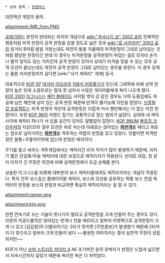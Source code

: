  * 상위 항목 : [[판정박스]]

대전액션 게임의 용어.

attachment:/MR_firen.PNG

[[쿄레기]]와는 완전히 반대되는 위치의 개념으로 [[wiki:"쿠사나기 쿄" 2002 쿄]]의 전체적인 행동처럼 피격 판정이 공격 판정을 감쌀 정도로 넓은 것과 [[wiki:"료 사카자키" 2002 료]]의 원거리 B처럼 발을 거뒀는데도 여전히 발을 지를때의 피격판정이 그대로 남아있는 것처럼 황당한 판정이긴 한데 이 경우는 피격판정을 공격판정이 뒤덮는 걸로 모자라 손이나 발이 닿지도 않는 거리인데 공격 판정이 있어서 상대가 타격을 맞을 수 있는 것과 공격 모션이 끝났는데도 여전히 공격 판정이 그대로 남아있는 경우를 뜻한다. 이 경우 강캐는 물론 지속판정까지 길다면 [wiki:"사기 캐릭터" 개캐] 등극.

대표적으로 [[KOF 97]] [[야가미 이오리]]의 [[108식 어둠쫓기]]가 있는데 그래픽에 비해 상하 판정이 높은 탓에 소점프로는 절대 못 넘어서 수많은 게이머들에게 욕이 나오게 했다. [[KOF 2001]] [[이그니스(KOF)|이그니스]]는 [[체인 블레이드]] 서지탈 엣지 강 같은 경우도 낙하 도중임에도 허공에 남은 체인에 남아 있는 공격 판정 때문에 반격이 불가능해 지탄을 받았다. [[브루탈 갓 프로젝트]]는 피격 판정이 작은데 공격판정은 더럽게 커서 웬만해서는 다 잡는 미친 판정이다. 또한 [[KOF 96]]의 커맨드 잡기는 공통적으로 잡는 범위가 넓었다. 상대와 내 캐릭 사이에 캐릭터 하나가 서 있을 공간이 있어도 얄짤없이 잡힌다. [[KOF 98UM]] [[볼프강 크라우저]]의 지상CD의 경우 모션은 위로 차는데 아래로는 앉아있는 '''[[최번개]]'''를 때리고 위로는 점프로 넘어가려는 '''[[최번개]]'''를 격추하는 마법의 판정을 갖고 있었다. 덧붙이면 피격판정은 몸통+무릎까지밖에 없는데 판정은 배리어다.

무기를 들고 싸우는 격투게임에서는 캐릭터간 리치 차이가 많이 발생하기 때문에, 리치가 짧은 단검류/무술 캐릭터에 대한 보정으로 매직리치가 적용된다. 반대로 대검, 창 같이 리치가 긴 무장은 외견에 비해 실제판정에서 조금 손해를 본다.

상술한 이그니스를 비롯해 대부분의 보스 캐릭터들에게도 매직리치라는 개념이 적용된다. 특히 전작 보스출신 플레이어블 캐릭터, 보스와 모션을 공유하는 짝퉁 보스 컨셉 캐릭터의 판정을 보스의 판정과 비교하면 확실히 매직리치라는 걸 알 수 있다.

attachment:ramon.png 

attachment:kim.png

한편 연속기로 쓰는 기술이 빗나가지 말라고 공격판정을 크게 만들어 주는 경우도 있다. 라몬의 저공드롭킥은 앉아있는 번개나 친을 때리라고 일부러 아랫쪽으로 공격판정이 크게 나 있고 [김갑환]의 더블되차기는 2타가 헛치면 [무한콤보]가 발생했기 때문에 2타까지 다 맞으라고 일부러 크게 만들어 놨다 ~~불쌍한 야마자키는 결국 삼연격 무한이 성립되지만~~

KOF가 아닌 [[슈퍼 스트리트 파이터 4]] AE 초기버전 윤의 호박자가 판정은 드럽게 넓으면서 지속시간까지 길었기 때문에 욕이란 욕은 다 쳐먹었다.
